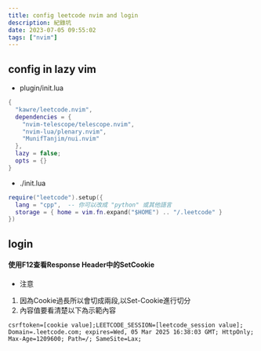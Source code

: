 ```yaml
---
title: config leetcode nvim and login
description: 紀錄坑
date: 2023-07-05 09:55:02
tags: ["nvim"]
---
```


## config in lazy vim 

- plugin/init.lua
```lua
{
  "kawre/leetcode.nvim",
  dependencies = {
    "nvim-telescope/telescope.nvim",
    "nvim-lua/plenary.nvim",
    "MunifTanjim/nui.nvim"
  },
  lazy = false;
  opts = {}
}
```

- ./init.lua
```lua
require("leetcode").setup({
  lang = "cpp",  -- 你可以改成 "python" 或其他語言
  storage = { home = vim.fn.expand("$HOME") .. "/.leetcode" }
})
```

## login

#### 使用F12查看Response Header中的SetCookie
- 注意
1. 因為Cookie過長所以會切成兩段,以Set-Cookie進行切分
2. 內容值要看清楚以下為示範內容
```text
csrftoken=[cookie value];LEETCODE_SESSION=[leetcode_session value]; Domain=.leetcode.com; expires=Wed, 05 Mar 2025 16:38:03 GMT; HttpOnly; Max-Age=1209600; Path=/; SameSite=Lax;
```
